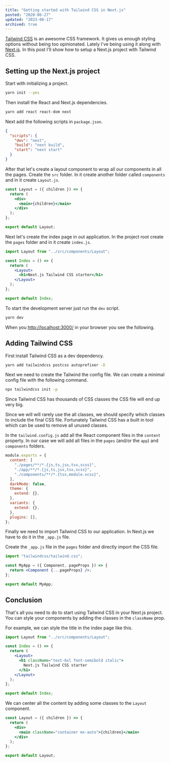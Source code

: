```yaml
---
title: "Getting started with Tailwind CSS in Next.js"
posted: "2020-06-27"
updated: "2023-08-17"
archived: true
---
```


[Tailwind CSS](https://tailwindcss.com/) is an awesome CSS framework. It gives us enough styling options without being too opinionated. Lately I've being using it along with [Next.js](https://nextjs.org/). In this post I'll show how to setup a Next.js project with Tailwind CSS.

## Setting up the Next.js project

Start with initializing a project.

```bash
yarn init --yes
```

Then install the React and Next.js dependencies.

```bash
yarn add react react-dom next
```

Next add the following scripts in `package.json`.

```json title="package.json"
{
  "scripts": {
    "dev": "next",
    "build": "next build",
    "start": "next start"
  }
}
```

After that let's create a layout component to wrap all our components in all the pages. Create the `src` folder. In it create another folder called `components` and in it create `Layout.js`.

```jsx title="src/components/Layout.js"
const Layout = ({ children }) => {
  return (
    <div>
      <main>{children}</main>
    </div>
  );
};

export default Layout;
```

Next let's create the index page in out application. In the project root create the `pages` folder and in it create `index.js`.

```jsx title="pages/index.js"
import Layout from "../src/components/Layout";

const Index = () => {
  return (
    <Layout>
      <h1>Next.js Tailwind CSS starter</h1>
    </Layout>
  );
};

export default Index;
```

To start the development server just run the `dev` script.

```bash
yarn dev
```

When you [http://localhost:3000/](http://localhost:3000/) in your browser you see the following.

<PostImage
  src="/posts/getting-started-with-tailwind-css-in-next-js/nextjs-project.png"
  width={1860}
  height={909}
  title="Next.js Project"
/>

## Adding Tailwind CSS

First install Tailwind CSS as a dev dependency.

```bash
yarn add tailwindcss postcss autoprefixer -D
```

Next we need to create the Tailwind the config file. We can create a minimal config file with the following command.

```bash
npx tailwindcss init -p
```

Since Tailwind CSS has thousands of CSS classes the CSS file will end up very big.

<PostImage
  src="/posts/getting-started-with-tailwind-css-in-next-js/tailwind-css-size.png"
  width={1011}
  height={95}
  title="Tailwind CSS size"
/>

Since we will will rarely use the all classes, we should specify which classes to include the final CSS file. Fortunately Tailwind CSS has a built in tool which can be used to remove all unused classes.

In the `tailwind.config.js` add all the React component files in the `content` property. In our case we will add all files in the `pages` (and/or the `app`) and `components` folders.

```javascript title="tailwind.config.js" {2-6}
module.exports = {
  content: [
    "./pages/**/*.{js,ts,jsx,tsx,scss}",
    "./app/**/*.{js,ts,jsx,tsx,scss}",
    "./components/**/*.{tsx,module.scss}",
  ],
  darkMode: false,
  theme: {
    extend: {},
  },
  variants: {
    extend: {},
  },
  plugins: [],
};
```

Finally we need to import Tailwind CSS to our application. In Next.js we have to do it in the `_app.js` file.

Create the `_app.js` file in the `pages` folder and directly import the CSS file.

```jsx title="pages/_app.js"
import "tailwindcss/tailwind.css";

const MyApp = ({ Component, pageProps }) => {
  return <Component {...pageProps} />;
};

export default MyApp;
```

## Conclusion

That's all you need to do to start using Tailwind CSS in your Next.js project. You can style your components by adding the classes in the `className` prop.

For example, we can style the title in the index page like this.

```jsx title="pages/index.js" {6}
import Layout from "../src/components/Layout";

const Index = () => {
  return (
    <Layout>
      <h1 className="text-6xl font-semibold italic">
        Next.js Tailwind CSS starter
      </h1>
    </Layout>
  );
};

export default Index;
```

<PostImage
  src="/posts/getting-started-with-tailwind-css-in-next-js/title-styling.png"
  width={1863}
  height={908}
  title="Title styling"
/>

We can center all the content by adding some classes to the `Layout` component.

```jsx title="src/components/Layout.js" {4}
const Layout = ({ children }) => {
  return (
    <div>
      <main className="container mx-auto">{children}</main>
    </div>
  );
};

export default Layout;
```

<PostImage
  src="/posts/getting-started-with-tailwind-css-in-next-js/layout-styling.png"
  width={1917}
  height={834}
  title="Layout styling"
/>
